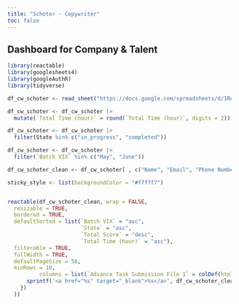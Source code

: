 ```yaml
---
title: "Schoter - Copywriter"
toc: false
---
```


## Dashboard for Company & Talent

```r
library(reactable)
library(googlesheets4)
library(googleAuthR)
library(tidyverse)
```

```r
df_cw_schoter <- read_sheet("https://docs.google.com/spreadsheets/d/1RerHdBoLFaGksAgZm5RRwXOA8lpqe8YIadRnHEatL7c", range = "Schoter - Copywriter")
```

```r

df_cw_schoter <- df_cw_schoter |> 
  mutate(`Total Time (hour)` = round(`Total Time (hour)`, digits = 2))

df_cw_schoter <- df_cw_schoter |> 
  filter(State %in% c("in_progress", "completed"))

df_cw_schoter <- df_cw_schoter |> 
  filter(`Batch VIX` %in% c("May", "June"))

df_cw_schoter_clean <- df_cw_schoter[ , c("Name", "Email", "Phone Number", "Batch VIX", "State", "Advance Task Submission File 1", "Total Score", "Total Time (hour)")]
```

```r

sticky_style <- list(backgroundColor = "#f7f7f7")


reactable(df_cw_schoter_clean, wrap = FALSE,
  resizable = TRUE,
  bordered = TRUE,
  defaultSorted = list(`Batch VIX` = "asc",
                       `State` = "asc",
                       `Total Score` = "desc", 
                       `Total Time (hour)` = "asc"),
  filterable = TRUE, 
  fullWidth = TRUE,
  defaultPageSize = 50,
  minRows = 10,
          columns = list(`Advance Task Submission File 1` = colDef(html = TRUE, cell = function(value, index) {
      sprintf('<a href="%s" target="_blank">%s</a>', df_cw_schoter_clean$`Advance Task Submission File 1`[index], value)
    })
  ))
```
